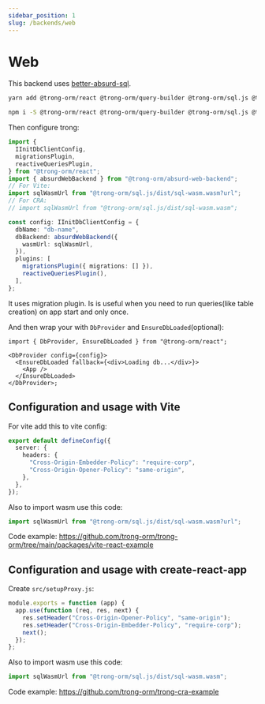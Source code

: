 ```yaml
---
sidebar_position: 1
slug: /backends/web
---
```



# Web

This backend uses [better-absurd-sql](https://github.com/trong-orm/better-absurd-sql).

<Tabs>
  <TabItem value="yarn" label="yarn" default>

```bash
yarn add @trong-orm/react @trong-orm/query-builder @trong-orm/sql.js @trong-orm/absurd-web-backend
```

  </TabItem>
  <TabItem value="npm" label="npm">

```bash
npm i -S @trong-orm/react @trong-orm/query-builder @trong-orm/sql.js @trong-orm/absurd-web-backend
```

  </TabItem>
</Tabs>

Then configure trong:

```typescript
import {
  IInitDbClientConfig,
  migrationsPlugin,
  reactiveQueriesPlugin,
} from "@trong-orm/react";
import { absurdWebBackend } from "@trong-orm/absurd-web-backend";
// For Vite:
import sqlWasmUrl from "@trong-orm/sql.js/dist/sql-wasm.wasm?url";
// For CRA:
// import sqlWasmUrl from "@trong-orm/sql.js/dist/sql-wasm.wasm";

const config: IInitDbClientConfig = {
  dbName: "db-name",
  dbBackend: absurdWebBackend({
    wasmUrl: sqlWasmUrl,
  }),
  plugins: [
    migrationsPlugin({ migrations: [] }),
    reactiveQueriesPlugin(),
  ],
};
```

It uses migration plugin. Is is useful when you need to run queries(like table creation) on app start and only once.

And then wrap your with `DbProvider` and `EnsureDbLoaded`(optional):

```tsx
import { DbProvider, EnsureDbLoaded } from "@trong-orm/react";

<DbProvider config={config}>
  <EnsureDbLoaded fallback={<div>Loading db...</div>}>
    <App />
  </EnsureDbLoaded>
</DbProvider>;
```

## Configuration and usage with Vite

For vite add this to vite config:

```typescript
export default defineConfig({
  server: {
    headers: {
      "Cross-Origin-Embedder-Policy": "require-corp",
      "Cross-Origin-Opener-Policy": "same-origin",
    },
  },
});
```

Also to import wasm use this code:

```typescript
import sqlWasmUrl from "@trong-orm/sql.js/dist/sql-wasm.wasm?url";
```

Code example: https://github.com/trong-orm/trong-orm/tree/main/packages/vite-react-example

## Configuration and usage with create-react-app

Create `src/setupProxy.js`:

```javascript
module.exports = function (app) {
  app.use(function (req, res, next) {
    res.setHeader("Cross-Origin-Opener-Policy", "same-origin");
    res.setHeader("Cross-Origin-Embedder-Policy", "require-corp");
    next();
  });
};
```

Also to import wasm use this code:

```typescript
import sqlWasmUrl from "@trong-orm/sql.js/dist/sql-wasm.wasm";
```

Code example: https://github.com/trong-orm/trong-cra-example
